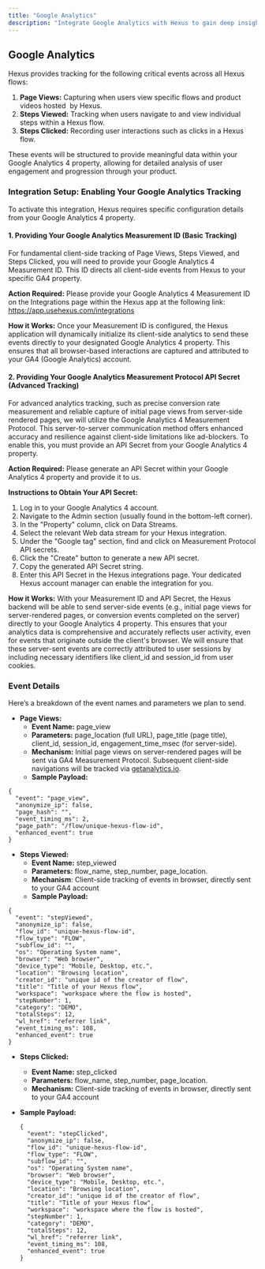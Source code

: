 ```yaml
---
title: "Google Analytics"
description: "Integrate Google Analytics with Hexus to gain deep insights into user behavior and campaign performance."
---
```


## Google Analytics

Hexus provides tracking for the following critical events across all Hexus flows:

1. **Page Views:** Capturing when users view specific flows and product videos hosted  by Hexus.
2. **Steps Viewed:** Tracking when users navigate to and view individual steps within a Hexus flow.
3. **Steps Clicked:** Recording user interactions such as clicks in a Hexus flow.

These events will be structured to provide meaningful data within your Google Analytics 4 property, allowing for detailed analysis of user engagement and progression through your product.

### **Integration Setup: Enabling Your Google Analytics Tracking**

To activate this integration, Hexus requires specific configuration details from your Google Analytics 4 property.

#### **1. Providing Your Google Analytics Measurement ID (Basic Tracking)**

For fundamental client-side tracking of Page Views, Steps Viewed, and Steps Clicked, you will need to provide your Google Analytics 4 Measurement ID. This ID directs all client-side events from Hexus to your specific GA4 property.

**Action Required:** Please provide your Google Analytics 4 Measurement ID on the Integrations page within the Hexus app at the following link: https://app.usehexus.com/integrations

**How it Works:** Once your Measurement ID is configured, the Hexus application will dynamically initialize its client-side analytics to send these events directly to your designated Google Analytics 4 property. This ensures that all browser-based interactions are captured and attributed to your GA4 (Google Analytics) account.

#### **2. Providing Your Google Analytics Measurement Protocol API Secret (Advanced Tracking)**

For advanced analytics tracking, such as precise conversion rate measurement and reliable capture of initial page views from server-side rendered pages, we will utilize the Google Analytics 4 Measurement Protocol. This server-to-server communication method offers enhanced accuracy and resilience against client-side limitations like ad-blockers. To enable this, you must provide an API Secret from your Google Analytics 4 property.

**Action Required:** Please generate an API Secret within your Google Analytics 4 property and provide it to us.

**Instructions to Obtain Your API Secret:**

1. Log in to your Google Analytics 4 account.
2. Navigate to the Admin section (usually found in the bottom-left corner).
3. In the "Property" column, click on Data Streams.
4. Select the relevant Web data stream for your Hexus integration.
5. Under the "Google tag" section, find and click on Measurement Protocol API secrets.
6. Click the "Create" button to generate a new API secret.
7. Copy the generated API Secret string.
8. Enter this API Secret in the Hexus integrations page. Your dedicated Hexus account manager can enable the integration for you.

**How it Works:** With your Measurement ID and API Secret, the Hexus backend will be able to send server-side events (e.g., initial page views for server-rendered pages, or conversion events completed on the server) directly to your Google Analytics 4 property. This ensures that your analytics data is comprehensive and accurately reflects user activity, even for events that originate outside the client's browser. We will ensure that these server-sent events are correctly attributed to user sessions by including necessary identifiers like client_id and session_id from user cookies.

### Event Details 

Here’s a breakdown of the event names and parameters we plan to send.

- **Page Views:**
  - **Event Name:** page_view
  - **Parameters:** page_location (full URL), page_title (page title), client_id, session_id, engagement_time_msec (for server-side).
  - **Mechanism:** Initial page views on server-rendered pages will be sent via GA4 Measurement Protocol. Subsequent client-side navigations will be tracked via [getanalytics.io](http://getanalytics.io).
  - **Sample Payload:**

```
{
  "event": "page_view",
  "anonymize_ip": false,
  "page_hash": "",
  "event_timing_ms": 2,
  "page_path": "/flow/unique-hexus-flow-id",
  "enhanced_event": true
}
```

- **Steps Viewed:**
  - **Event Name:** step_viewed
  - **Parameters:** flow_name, step_number, page_location.
  - **Mechanism**: Client-side tracking of events in browser, directly sent to your GA4 account
  - **Sample Payload:**

```
{
  "event": "stepViewed",
  "anonymize_ip": false,
  "flow_id": "unique-hexus-flow-id",
  "flow_type": "FLOW",
  "subflow_id": "",
  "os": "Operating System name",
  "browser": "Web browser",
  "device_type": "Mobile, Desktop, etc.",
  "location": "Browsing location",
  "creator_id": "unique id of the creator of flow",
  "title": "Title of your Hexus flow",
  "workspace": "workspace where the flow is hosted",
  "stepNumber": 1,
  "category": "DEMO",
  "totalSteps": 12,
  "wl_href": "referrer link",
  "event_timing_ms": 108,
  "enhanced_event": true
}
```

- **Steps Clicked:**
  - **Event Name:** step_clicked
  - **Parameters:** flow_name, step_number, page_location.
  - **Mechanism:** Client-side tracking of events in browser, directly sent to your GA4 account
- **Sample Payload:**

  ```
  {
    "event": "stepClicked",
    "anonymize_ip": false,
    "flow_id": "unique-hexus-flow-id",
    "flow_type": "FLOW",
    "subflow_id": "",
    "os": "Operating System name",
    "browser": "Web browser",
    "device_type": "Mobile, Desktop, etc.",
    "location": "Browsing location",
    "creator_id": "unique id of the creator of flow",
    "title": "Title of your Hexus flow",
    "workspace": "workspace where the flow is hosted",
    "stepNumber": 1,
    "category": "DEMO",
    "totalSteps": 12,
    "wl_href": "referrer link",
    "event_timing_ms": 108,
    "enhanced_event": true
  }
  ```

   